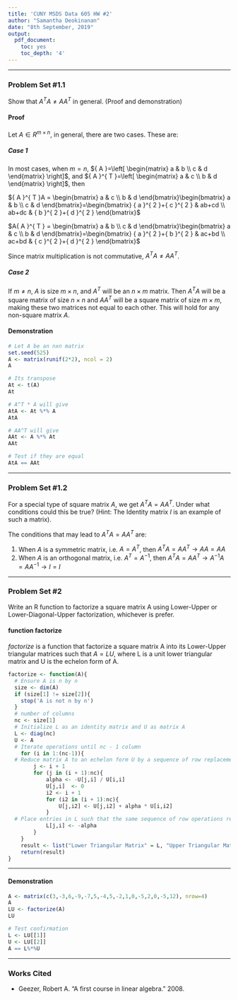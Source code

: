 ---
title: 'CUNY MSDS Data 605 HW #2'
author: "Samantha Deokinanan"
date: "8th September, 2019"
output:
  pdf_document:
    toc: yes
    toc_depth: '4'
---
***

### Problem Set #1.1 
Show that ${ A }^{ T }A \neq A{ A }^{ T }$ in general. (Proof and demonstration)

#### Proof
Let $A \in { R }^{ m\times n }$, in general, there are two cases. These are:

##### Case 1
In most cases, when $m=n$, ${ A }=\left[ \begin{matrix} a & b \\ c & d \end{matrix} \right]$, and ${ A }^{ T }=\left[ \begin{matrix} a & c \\ b & d \end{matrix} \right]$,  then 

${ A }^{ T }A = \begin{bmatrix} a & c \\ b & d \end{bmatrix}\begin{bmatrix} a & b \\ c & d \end{bmatrix}=\begin{bmatrix} { a }^{ 2 }+{ c }^{ 2 } & ab+cd \\ ab+dc & { b }^{ 2 }+{ d }^{ 2 } \end{bmatrix}$

$A{ A }^{ T } = \begin{bmatrix} a & b \\ c & d \end{bmatrix}\begin{bmatrix} a & c \\ b & d \end{bmatrix}=\begin{bmatrix} { a }^{ 2 }+{ b }^{ 2 } & ac+bd \\ ac+bd & { c }^{ 2 }+{ d }^{ 2 } \end{bmatrix}$

Since matrix multiplication is not commutative, ${ A }^{ T }A \neq A{ A }^{ T }$.

##### Case 2
If $m \neq n$, $A$ is size $m \times n$, and ${ A }^{ T }$ will be an $n \times m$ matrix. Then ${ A }^{ T }A$ will be a square matrix of size $n \times n$ and $A{ A }^{ T }$ will be a square matrix of size $m \times m$, making these two matrices not equal to each other. This will hold for any non-square matrix $A$. 

#### Demonstration

```{r}
# Let A be an nxn matrix 
set.seed(525)
A <- matrix(runif(2*2), ncol = 2)
A

# Its transpose
At <- t(A)
At

# A^T * A will give
AtA <- At %*% A
AtA

# AA^T will give
AAt <- A %*% At
AAt

# Test if they are equal
AtA == AAt
```

***

### Problem Set #1.2
For a special type of square matrix $A$, we get ${ A }^{ T }A =  A{ A }^{ T }$. Under what conditions could this be true? (Hint: The Identity matrix $I$ is an example of such a matrix).

The conditions that may lead to ${ A }^{ T }A = A{ A }^{ T }$ are:

1. When $A$ is a symmetric matrix, i.e. $A = {A}^{T}$, then ${ A }^{ T }A = A{ A }^{ T } \rightarrow AA=AA$
2. When $A$ is an orthogonal matrix, i.e. ${ A }^{ T } = { A }^{ -1 }$, then ${ A }^{ T }A =  A{ A }^{ T } \rightarrow { A }^{ -1 }A =  A{ A }^{ -1 } \rightarrow I = I$

***

### Problem Set #2 
Write an R function to factorize a square matrix A using Lower-Upper or Lower-Diagonal-Upper factorization, whichever is prefer.

#### function factorize
*factorize* is a function that factorize a square matrix A into its Lower-Upper triangular matrices such that $A = LU$, where L is a unit lower triangular matrix and U is the echelon form of A.

```{r}
factorize <- function(A){
  # Ensure A is n by n
  size <- dim(A)
  if (size[1] != size[2]){
    stop('A is not n by n')
  } 
  # number of columns
  nc <- size[1]
  # Initialize L as an identity matrix and U as matrix A 
  L <- diag(nc)
  U <- A
  # Iterate operations until nc - 1 column
    for (i in 1:(nc-1)){
  # Reduce matrix A to an echelon form U by a sequence of row replacement operations 
        j <- i + 1
        for (j in (i + 1):nc){
            alpha <- -U[j,i] / U[i,i]
            U[j,i]  <- 0
            i2 <- i + 1
            for (i2 in (i + 1):nc){
                U[j,i2] <- U[j,i2] + alpha * U[i,i2] 
            }
  # Place entries in L such that the same sequence of row operations reduces L to I
            L[j,i] <- -alpha
        } 
    }
    result <- list("Lower Triangular Matrix" = L, "Upper Triangular Matrix" = U)
    return(result)
}
```

***

#### Demonstration

```{r}
A <- matrix(c(3,-3,6,-9,-7,5,-4,5,-2,1,0,-5,2,0,-5,12), nrow=4)
A
LU <- factorize(A)
LU

# Test confirmation
L <- LU[[1]]
U <- LU[[2]]
A == L%*%U
```

***

### Works Cited
* Geezer, Robert A. "A first course in linear algebra." 2008.